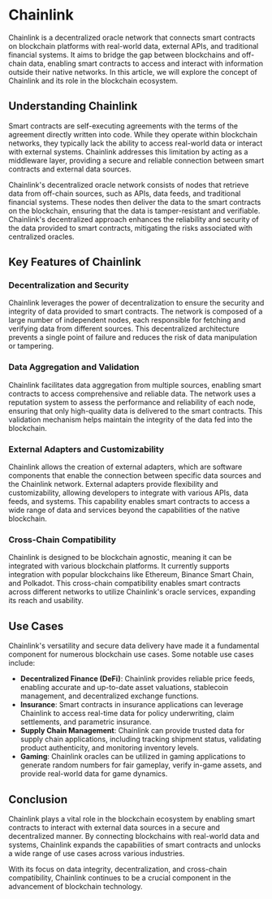 # Chainlink

Chainlink is a decentralized oracle network that connects smart contracts on blockchain platforms with real-world data, external APIs, and traditional financial systems. It aims to bridge the gap between blockchains and off-chain data, enabling smart contracts to access and interact with information outside their native networks. In this article, we will explore the concept of Chainlink and its role in the blockchain ecosystem.

## Understanding Chainlink

Smart contracts are self-executing agreements with the terms of the agreement directly written into code. While they operate within blockchain networks, they typically lack the ability to access real-world data or interact with external systems. Chainlink addresses this limitation by acting as a middleware layer, providing a secure and reliable connection between smart contracts and external data sources.

Chainlink's decentralized oracle network consists of nodes that retrieve data from off-chain sources, such as APIs, data feeds, and traditional financial systems. These nodes then deliver the data to the smart contracts on the blockchain, ensuring that the data is tamper-resistant and verifiable. Chainlink's decentralized approach enhances the reliability and security of the data provided to smart contracts, mitigating the risks associated with centralized oracles.

## Key Features of Chainlink

### Decentralization and Security

Chainlink leverages the power of decentralization to ensure the security and integrity of data provided to smart contracts. The network is composed of a large number of independent nodes, each responsible for fetching and verifying data from different sources. This decentralized architecture prevents a single point of failure and reduces the risk of data manipulation or tampering.

### Data Aggregation and Validation

Chainlink facilitates data aggregation from multiple sources, enabling smart contracts to access comprehensive and reliable data. The network uses a reputation system to assess the performance and reliability of each node, ensuring that only high-quality data is delivered to the smart contracts. This validation mechanism helps maintain the integrity of the data fed into the blockchain.

### External Adapters and Customizability

Chainlink allows the creation of external adapters, which are software components that enable the connection between specific data sources and the Chainlink network. External adapters provide flexibility and customizability, allowing developers to integrate with various APIs, data feeds, and systems. This capability enables smart contracts to access a wide range of data and services beyond the capabilities of the native blockchain.

### Cross-Chain Compatibility

Chainlink is designed to be blockchain agnostic, meaning it can be integrated with various blockchain platforms. It currently supports integration with popular blockchains like Ethereum, Binance Smart Chain, and Polkadot. This cross-chain compatibility enables smart contracts across different networks to utilize Chainlink's oracle services, expanding its reach and usability.

## Use Cases

Chainlink's versatility and secure data delivery have made it a fundamental component for numerous blockchain use cases. Some notable use cases include:

- **Decentralized Finance (DeFi)**: Chainlink provides reliable price feeds, enabling accurate and up-to-date asset valuations, stablecoin management, and decentralized exchange functions.
- **Insurance**: Smart contracts in insurance applications can leverage Chainlink to access real-time data for policy underwriting, claim settlements, and parametric insurance.
- **Supply Chain Management**: Chainlink can provide trusted data for supply chain applications, including tracking shipment status, validating product authenticity, and monitoring inventory levels.
- **Gaming**: Chainlink oracles can be utilized in gaming applications to generate random numbers for fair gameplay, verify in-game assets, and provide real-world data for game dynamics.

## Conclusion

Chainlink plays a vital role in the blockchain ecosystem by enabling smart contracts to interact with external data sources in a secure and decentralized manner. By connecting blockchains with real-world data and systems, Chainlink expands the capabilities of smart contracts and unlocks a wide range of use cases across various industries.

With its focus on data integrity, decentralization, and cross-chain compatibility, Chainlink continues to be a crucial component in the advancement of blockchain technology.